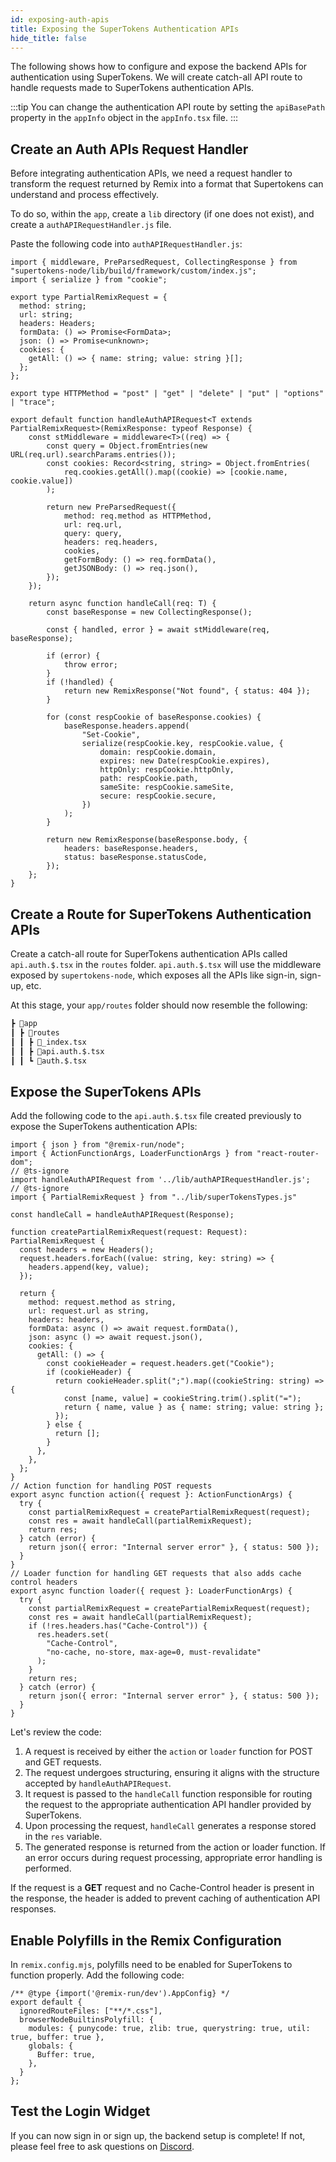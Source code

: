 ```yaml
---
id: exposing-auth-apis
title: Exposing the SuperTokens Authentication APIs
hide_title: false
---
```


<!-- COPY DOCS -->
<!-- ./thirdpartyemailpassword/remix/exposing-auth-apis.mdx -->

The following shows how to configure and expose the backend APIs for authentication using SuperTokens. We will create catch-all API route to handle requests made to SuperTokens authentication APIs.

:::tip
You can change the authentication API route by setting the `apiBasePath` property in the `appInfo` object in the `appInfo.tsx` file.
:::

## Create an Auth APIs Request Handler

Before integrating authentication APIs, we need a request handler to transform the request returned by Remix into a format that Supertokens can understand and process effectively.

To do so, within the `app`, create a `lib` directory (if one does not exist), and create a `authAPIRequestHandler.js` file.

Paste the following code into `authAPIRequestHandler.js`:

```tsx title="/app/lib/authAPIRequestHandler.tsx"
import { middleware, PreParsedRequest, CollectingResponse } from "supertokens-node/lib/build/framework/custom/index.js";
import { serialize } from "cookie";

export type PartialRemixRequest = {
  method: string;
  url: string;
  headers: Headers;
  formData: () => Promise<FormData>;
  json: () => Promise<unknown>;
  cookies: {
    getAll: () => { name: string; value: string }[];
  };
};

export type HTTPMethod = "post" | "get" | "delete" | "put" | "options" | "trace";

export default function handleAuthAPIRequest<T extends PartialRemixRequest>(RemixResponse: typeof Response) {
    const stMiddleware = middleware<T>((req) => {
        const query = Object.fromEntries(new URL(req.url).searchParams.entries());
        const cookies: Record<string, string> = Object.fromEntries(
            req.cookies.getAll().map((cookie) => [cookie.name, cookie.value])
        );

        return new PreParsedRequest({
            method: req.method as HTTPMethod,
            url: req.url,
            query: query,
            headers: req.headers,
            cookies,
            getFormBody: () => req.formData(),
            getJSONBody: () => req.json(),
        });
    });

    return async function handleCall(req: T) {
        const baseResponse = new CollectingResponse();

        const { handled, error } = await stMiddleware(req, baseResponse);

        if (error) {
            throw error;
        }
        if (!handled) {
            return new RemixResponse("Not found", { status: 404 });
        }

        for (const respCookie of baseResponse.cookies) {
            baseResponse.headers.append(
                "Set-Cookie",
                serialize(respCookie.key, respCookie.value, {
                    domain: respCookie.domain,
                    expires: new Date(respCookie.expires),
                    httpOnly: respCookie.httpOnly,
                    path: respCookie.path,
                    sameSite: respCookie.sameSite,
                    secure: respCookie.secure,
                })
            );
        }

        return new RemixResponse(baseResponse.body, {
            headers: baseResponse.headers,
            status: baseResponse.statusCode,
        });
    };
}
```

## Create a Route for SuperTokens Authentication APIs

Create a catch-all route for SuperTokens authentication APIs called `api.auth.$.tsx` in the `routes` folder. `api.auth.$.tsx` will use the middleware exposed by `supertokens-node`, which exposes all the APIs like sign-in, sign-up, etc.

At this stage, your `app/routes` folder should now resemble the following:

```bash
┣ 📂app
┃ ┣ 📂routes
┃ ┃ ┣ 📜_index.tsx
┃ ┃ ┣ 📜api.auth.$.tsx
┃ ┃ ┗ 📜auth.$.tsx
```

## Expose the SuperTokens APIs

Add the following code to the `api.auth.$.tsx` file created previously to expose the SuperTokens authentication APIs:

```tsx title="/app/routes/api.auth.$.tsx"
import { json } from "@remix-run/node";
import { ActionFunctionArgs, LoaderFunctionArgs } from "react-router-dom";
// @ts-ignore 
import handleAuthAPIRequest from '../lib/authAPIRequestHandler.js';
// @ts-ignore 
import { PartialRemixRequest } from "../lib/superTokensTypes.js"

const handleCall = handleAuthAPIRequest(Response);

function createPartialRemixRequest(request: Request): PartialRemixRequest {
  const headers = new Headers();
  request.headers.forEach((value: string, key: string) => { 
    headers.append(key, value);
  });

  return {
    method: request.method as string,
    url: request.url as string,
    headers: headers,
    formData: async () => await request.formData(),
    json: async () => await request.json(),
    cookies: {
      getAll: () => {
        const cookieHeader = request.headers.get("Cookie");
        if (cookieHeader) {
          return cookieHeader.split(";").map((cookieString: string) => {
            const [name, value] = cookieString.trim().split("=");
            return { name, value } as { name: string; value: string };
          });
        } else {
          return [];
        }
      },
    },
  };
}
// Action function for handling POST requests
export async function action({ request }: ActionFunctionArgs) {
  try {
    const partialRemixRequest = createPartialRemixRequest(request);
    const res = await handleCall(partialRemixRequest);
    return res;
  } catch (error) {
    return json({ error: "Internal server error" }, { status: 500 });
  }
}
// Loader function for handling GET requests that also adds cache control headers
export async function loader({ request }: LoaderFunctionArgs) {
  try {
    const partialRemixRequest = createPartialRemixRequest(request);
    const res = await handleCall(partialRemixRequest);
    if (!res.headers.has("Cache-Control")) {
      res.headers.set(
        "Cache-Control",
        "no-cache, no-store, max-age=0, must-revalidate"
      );
    }
    return res;
  } catch (error) {
    return json({ error: "Internal server error" }, { status: 500 });
  }
}
```

Let's review the code:

1. A request is received by either the `action` or `loader` function for POST and GET requests.
2. The request undergoes structuring, ensuring it aligns with the structure accepted by `handleAuthAPIRequest`.
3. It request is passed to the `handleCall` function responsible for routing the request to the appropriate authentication API handler provided by SuperTokens.
4. Upon processing the request, `handleCall` generates a response stored in the `res` variable.
5. The generated response is returned from the action or loader function. If an error occurs during request processing, appropriate error handling is performed.

If the request is a **GET** request and no Cache-Control header is present in the response, the header is added to prevent caching of authentication API responses.

## Enable Polyfills in the Remix Configuration

In `remix.config.mjs`, polyfills need to be enabled for SuperTokens to function properly. Add the following code:

```tsx title="/app/routes/api/remix.config.mjs"
/** @type {import('@remix-run/dev').AppConfig} */
export default {
  ignoredRouteFiles: ["**/*.css"],
  browserNodeBuiltinsPolyfill: {
    modules: { punycode: true, zlib: true, querystring: true, util: true, buffer: true },
    globals: {
      Buffer: true,
    },
  }
};
```

## Test the Login Widget

If you can now sign in or sign up, the backend setup is complete! If not, please feel free to ask questions on [Discord](https://supertokens.com/discord).

